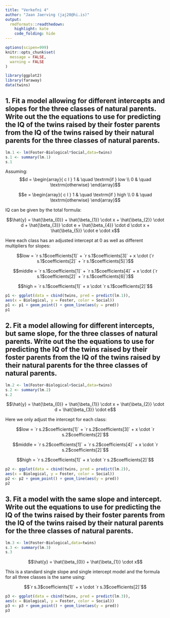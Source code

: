 ```yaml
---
title: "Verkefni 4"
author: "Jaan Jaerving (jaj20@hi.is)"
output:
  rmdformats::readthedown:
    highlight: kate
    code_folding: hide
---
```


```r
options(scipen=999)
knitr::opts_chunk$set(
  message = FALSE,
  warning = FALSE
)

library(ggplot2)
library(faraway)
data(twins)
```

## 1. Fit a model allowing for different intercepts and slopes for the three classes of natural parents. Write out the the equations to use for predicting the IQ of the twins raised by their foster parents from the IQ of the twins raised by their natural parents for the three classes of natural parents.

```r
lm.1 <- lm(Foster~Biological*Social,data=twins)
s.1 <- summary(lm.1)
s.1
```

Assuming:
  $$d = \begin{array}{ c l }
    1 & \quad \textrm{if } low \\
    0 & \quad \textrm{otherwise}
  \end{array}$$
  
  $$e = \begin{array}{ c l }
    1 & \quad \textrm{if } high \\
    0 & \quad \textrm{otherwise}
  \end{array}$$

IQ can be given by the total formula:

$$\hat{y} = \hat{\beta_{0}} + \hat{\beta_{1}} \cdot x + \hat{\beta_{2}} \cdot d + \hat{\beta_{3}} \cdot e + \hat{\beta_{4}} \cdot d \cdot x + \hat{\beta_{5}} \cdot e \cdot x$$

Here each class has an adjusted intercept at 0 as well as different multipliers for slopes:

$$low = `r s.1$coefficients[1]` + `r s.1$coefficients[3]` + x \cdot (`r s.1$coefficients[2]`  + `r s.1$coefficients[5]`)$$

$$middle = `r s.1$coefficients[1]` + `r s.1$coefficients[4]` + x \cdot (`r s.1$coefficients[2]` + `r s.1$coefficients[6]`)$$

$$high = `r s.1$coefficients[1]` + x \cdot `r s.1$coefficients[2]`$$

```r
p1 <- ggplot(data = cbind(twins, pred = predict(lm.1)),
aes(x = Biological, y = Foster, color = Social))
p1 <- p1 + geom_point() + geom_line(aes(y = pred))
p1
```

## 2. Fit a model allowing for different intercepts, but same slope, for the three classes of natural parents. Write out the the equations to use for predicting the IQ of the twins raised by their foster parents from the IQ of the twins raised by their natural parents for the three classes of natural parents.

```r
lm.2 <- lm(Foster~Biological+Social,data=twins)
s.2 <- summary(lm.2)
s.2
```

$$\hat{y} = \hat{\beta_{0}} + \hat{\beta_{1}} \cdot x + \hat{\beta_{2}} \cdot d + \hat{\beta_{3}} \cdot e$$

Here we only adjust the intercept for each class:

$$low = `r s.2$coefficients[1]` + `r s.2$coefficients[3]` + x \cdot `r s.2$coefficients[2]`$$

$$middle = `r s.2$coefficients[1]` + `r s.2$coefficients[4]` + x \cdot `r s.2$coefficients[2]`$$

$$high = `r s.2$coefficients[1]` + x \cdot `r s.2$coefficients[2]`$$

```r
p2 <- ggplot(data = cbind(twins, pred = predict(lm.2)),
aes(x = Biological, y = Foster, color = Social))
p2 <- p2 + geom_point() + geom_line(aes(y = pred))
p2
```

## 3. Fit a model with the same slope and intercept. Write out the equations to use for predicting the IQ of the twins raised by their foster parents from the IQ of the twins raised by their natural parents for the three classes of natural parents.

```r
lm.3 <- lm(Foster~Biological,data=twins)
s.3 <- summary(lm.3)
s.3
```

$$\hat{y} = \hat{\beta_{0}} + \hat{\beta_{1}} \cdot x$$

This is a standard single slope and single intercept model and the formula for all three classes is the same using: 

$$`r s.3$coefficients[1]` + x \cdot `r s.3$coefficients[2]`$$

```r
p3 <- ggplot(data = cbind(twins, pred = predict(lm.3)),
aes(x = Biological, y = Foster, color = Social))
p3 <- p3 + geom_point() + geom_line(aes(y = pred))
p3
```